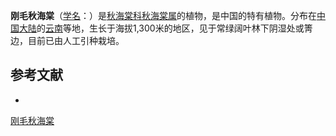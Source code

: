 {{Speciesbox
| status = 
| status_system = 
| image =
| taxon = Begonia setifolia
| authority = [[Irmsch.|Irmsch.]], 1939
}}

'''刚毛秋海棠'''（[[学名|学名]]：{{lang|la|''Begonia setifolia''}}）是[[秋海棠科|秋海棠科]][[秋海棠属|秋海棠属]]的植物，是中国的特有植物。分布在[[中国大陆|中国大陆]]的[[云南|云南]]等地，生长于海拔1,300米的地区，见于常绿阔叶林下阴湿处或箐边，目前已由人工引种栽培。

== 参考文献 ==
<div class="references-small">
* {{cite web| url =http://www.bioinfo.cn/db05/KmzwSpecies.php?action=view&id=1243| title =刚毛秋海棠| work =《中国高等植物数据库全库》| publisher =中国科学院微生物研究所| author =昆明植物研究所| accessdate =2009-02-22| deadurl =yes| archiveurl =https://web.archive.org/web/20160305055011/http://www.bioinfo.cn/db05/KmzwSpecies.php?action=view&id=1243| archivedate =2016-03-05}}
</div>
{{Taxonbar|from=Q10898158}}

[[Category:秋海棠属|刚毛秋海棠]]


{{植物小作品}}